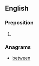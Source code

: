 ==English==

===Preposition===
{{en-prep}}

# {{obsolete spelling of|[[between]]}}

===Anagrams===
* [[between#English|between]]